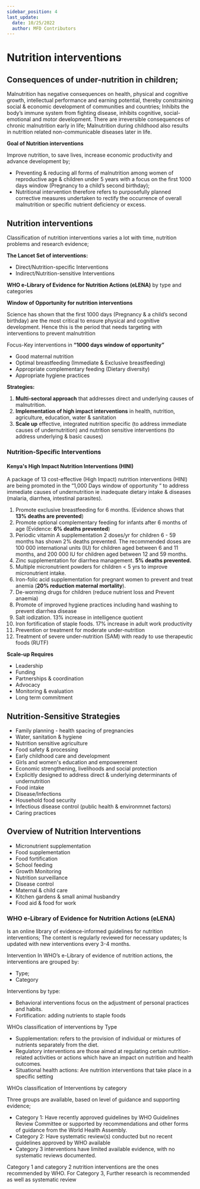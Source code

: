 ```yaml
---
sidebar_position: 4
last_update:
  date: 10/25/2022
  author: MFD Contributors
---
```


# Nutrition interventions

## Consequences of under-nutrition in children;

Malnutrition has negative consequences on health, physical and cognitive growth, intellectual performance and earning potential, thereby constraining social & economic development of communities and countries; Inhibits the body’s immune system from fighting disease, inhibits cognitive, social-emotional and motor development. There are irreversible consequences of chronic malnutrition early in life; Malnutrition during childhood also results in nutrition related non-communicable diseases later in life.

**Goal of Nutrition interventions**

Improve nutrition, to save lives, increase economic productivity and advance development by;

- Preventing & reducing all forms of malnutrition among women of reproductive age & children under 5 years with a focus on the first 1000 days window (Pregnancy to a child’s second birthday);
- Nutritional intervention therefore refers to purposefully planned corrective measures undertaken to rectify the occurrence of overall malnutrition or specific nutrient deficiency or excess.

## Nutrition interventions

Classification of nutrition interventions varies a lot with time, nutrition problems and research evidence;

**The Lancet Set of interventions:**

- Direct/Nutrition-specific Interventions
- Indirect/Nutrition-sensitive Interventions

**WHO e-Library of Evidence for Nutrition Actions (eLENA)** by type and categories

**Window of Opportunity for nutrition interventions**

Science has shown that the first 1000 days (Pregnancy & a child’s second birthday) are the most critical to ensure physical and cognitive development. Hence this is the period that needs targeting with interventions to prevent malnutrition

Focus-Key interventions in **“1000 days window of opportunity”**

- Good maternal nutrition
- Optimal breastfeeding (Immediate & Exclusive breastfeeding)
- Appropriate complementary feeding (Dietary diversity)
- Appropriate hygiene practices

**Strategies:**

1. **Multi-sectoral approach** that addresses direct and underlying causes of malnutrition.
2. **Implementation of high impact interventions** in health, nutrition, agriculture, education, water & sanitation
3. **Scale up** effective, integrated nutrition specific (to address immediate causes of undernutrition) and nutrition sensitive interventions (to address underlying & basic causes)

### Nutrition-Specific Interventions

#### Kenya's High Impact Nutrition Interventions (HINI)

A package of 13 cost-effective (High Impact) nutrition interventions (HINI) are being promoted in the “1,000 Days window of opportunity “ to address immediate causes of undernutrition ie inadequate dietary intake & diseases (malaria, diarrhea, intestinal parasites).

1. Promote exclusive breastfeeding for 6 months. (Evidence shows that **13% deaths are prevented**)
2. Promote optional complementary feeding for infants after 6 months of age (Evidence: **6% deaths prevented**)
3. Periodic vitamin A supplementation 2 doses/yr for children 6 - 59 months has shown 2% deaths prevented. The recommended doses are 100 000 international units (IU) for children aged between 6 and 11 months, and 200 000 IU for children aged between 12 and 59 months.
4. Zinc supplementation for diarrhea management. **5% deaths prevented.**
5. Multiple micronutrient powders for children < 5 yrs to improve micronutrient intake.
6. Iron-folic acid supplementation for pregnant women to prevent and treat anemia (**20% reduction maternal mortality**).
7. De-worming drugs for children (reduce nutrient loss and Prevent anaemia)
8. Promote of improved hygiene practices including hand washing to prevent diarrhea disease
9. Salt iodization. 13% increase in intelligence quotient
10. Iron fortification of staple foods. 17% increase in adult work productivity
11. Prevention or treatment for moderate under-nutrition
12. Treatment of severe under-nutrition (SAM) with ready to use therapeutic foods (RUTF)

**Scale-up Requires**

- Leadership
- Funding
- Partnerships & coordination
- Advocacy
- Monitoring & evaluation
- Long term commitment

## Nutrition-Sensitive Strategies

- Family planning - health spacing of pregnancies
- Water, sanitation & hygiene
- Nutrition sensitive agriculture
- Food safety & processing
- Early childhood care and development
- Girls and women's education and empowerement
- Economic strengthening, livelihoods and social protection
- Explicitly designed to address direct & underlying determinants of undernutrition
- Food intake
- Disease/Infections
- Household food security
- Infectious disease control (public health & environmnet factors)
- Caring practices

## Overview of Nutrition Interventions

- Micronutrient supplementation
- Food supplementation
- Food fortification
- School feeding
- Growth Monitoring
- Nutrition surveillance
- Disease control
- Maternal & child care
- Kitchen gardens & small animal husbandry
- Food aid & food for work

### WHO e-Library of Evidence for Nutrition Actions (eLENA)

Is an online library of evidence-informed guidelines for nutrition interventions;
The content is regularly reviewed for necessary updates; Is updated with new interventions every 3-4 
months.

Intervention
In WHO’s e-Library of evidence of nutrition actions, the interventions are grouped by:
- Type;
- Category

Interventions by type:
- Behavioral interventions focus on the adjustment of personal practices and habits.
- Fortification: adding nutrients to staple foods

WHOs classification of interventions by Type
- Supplementation: refers to the provision of individual or mixtures of nutrients separately from 
the diet.
- Regulatory interventions are those aimed at regulating certain nutrition-related activities or 
actions which have an impact on nutrition and health outcomes.
-  Situational health actions: Are nutrition interventions that take place in a specific setting

WHOs classification of Interventions by category

Three groups are available, based on level of guidance and supporting evidence;

- Category 1: Have recently approved guidelines by WHO Guidelines Review Committee or 
supported by recommendations and other forms of guidance from the World Health 
Assembly.
- Category 2: Have systematic review(s) conducted but no recent guidelines approved by WHO 
available
-  Category 3 interventions have limited available evidence, with no systematic reviews 
documented.

Category 1 and category 2 nutrition interventions are the ones recommended by WHO. For Category 
3, Further research is recommended as well as systematic review